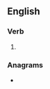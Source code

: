 ==English==

===Verb===
{{head|en|verb form}}

# {{present participle of|pulp|lang=en|nocat=1}}

===Anagrams===
* {{anagrams|en|a=gilnppu|pupling}}